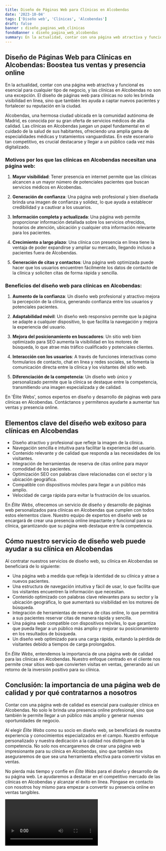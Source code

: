 ```yaml
---
title: Diseño de Páginas Web para Clínicas en Alcobendas
date: '2023-10-04'
tags: ['Diseño web', 'Clínicas', 'Alcobendas']
draft: false
banner : diseño_paginas_web_clínicas
fondoBanner : diseño_pagina_web_alcobendas
summary: En la actualidad, contar con una página web atractiva y funcional es esencial para cualquier tipo de negocio, y las clínicas en Alcobendas no son una excepción. El diseño de páginas web para clínicas no solo les brinda visibilidad en línea, sino que también les ayuda a captar nuevos pacientes y fortalecer su reputación en la ciudad.
---
```


## **Diseño de Páginas Web para Clínicas en Alcobendas: Boostea tus ventas y presencia online**

En la actualidad, contar con una página web atractiva y funcional es esencial para cualquier tipo de negocio, y las clínicas en Alcobendas no son una excepción. El diseño de páginas web para clínicas no solo les brinda visibilidad en línea, sino que también les ayuda a captar nuevos pacientes y fortalecer su reputación en la ciudad.

Alcobendas, una hermosa ciudad ubicada en la comunidad autónoma de Madrid, es conocida por su gran oferta de servicios médicos de alta calidad. Las clínicas en Alcobendas juegan un papel fundamental en el cuidado de la salud de sus habitantes, ofreciendo una amplia gama de especialidades médicas y tratamientos vanguardistas. En este escenario tan competitivo, es crucial destacarse y llegar a un público cada vez más digitalizado.

### **Motivos por los que las clínicas en Alcobendas necesitan una página web:**

1. **Mayor visibilidad**: Tener presencia en internet permite que las clínicas alcancen a un mayor número de potenciales pacientes que buscan servicios médicos en Alcobendas.

2. **Generación de confianza**: Una página web profesional y bien diseñada brinda una imagen de confianza y solidez, lo que ayuda a establecer credibilidad y a cautivar a los usuarios.

3. **Información completa y actualizada**: Una página web permite proporcionar información detallada sobre los servicios ofrecidos, horarios de atención, ubicación y cualquier otra información relevante para los pacientes.

4. **Crecimiento a largo plazo**: Una clínica con presencia en línea tiene la ventaja de poder expandirse y ampliar su mercado, llegando incluso a pacientes fuera de Alcobendas.

5. **Generación de citas y contactos**: Una página web optimizada puede hacer que los usuarios encuentren fácilmente los datos de contacto de la clínica y soliciten citas de forma rápida y sencilla.

### **Beneficios del diseño web para clínicas en Alcobendas:**

1. **Aumento de la confianza**: Un diseño web profesional y atractivo mejora la percepción de la clínica, generando confianza entre los usuarios y potenciales pacientes.

2. **Adaptabilidad móvil**: Un diseño web responsivo permite que la página se adapte a cualquier dispositivo, lo que facilita la navegación y mejora la experiencia del usuario.

3. **Mejora del posicionamiento en buscadores**: Un sitio web bien optimizado para SEO aumenta la visibilidad en los motores de búsqueda, lo que atrae más tráfico cualificado y potenciales clientes.

4. **Interacción con los usuarios**: A través de funciones interactivas como formularios de contacto, chat en línea y redes sociales, se fomenta la comunicación directa entre la clínica y los visitantes del sitio web.

5. **Diferenciación de la competencia**: Un diseño web único y personalizado permite que la clínica se destaque entre la competencia, transmitiendo una imagen especializada y de calidad.

En 'Élite Webs', somos expertos en diseño y desarrollo de páginas web para clínicas en Alcobendas. Contáctanos y permítenos ayudarte a aumentar tus ventas y presencia online.

<GifSeo />

<Cta />

## Elementos clave del diseño web exitoso para clínicas en Alcobendas

- Diseño atractivo y profesional que refleje la imagen de la clínica.
- Navegación sencilla e intuitiva para facilitar la experiencia del usuario.
- Contenido relevante y de calidad que responda a las necesidades de los visitantes.
- Integración de herramientas de reserva de citas online para mayor comodidad de los pacientes.
- Optimización SEO con palabras clave relacionadas con el sector y la ubicación geográfica.
- Compatible con dispositivos móviles para llegar a un público más amplio.
- Velocidad de carga rápida para evitar la frustración de los usuarios.
  
En *Élite Webs*, ofrecemos un servicio de diseño y desarrollo de páginas web personalizados para clínicas en Alcobendas que cumplen con todos estos elementos clave. Nuestro equipo de expertos en diseño web se encargará de crear una presencia online impactante y funcional para su clínica, garantizando que su página web destaque entre la competencia.

## Cómo nuestro servicio de diseño web puede ayudar a su clínica en Alcobendas

Al contratar nuestros servicios de diseño web, su clínica en Alcobendas se beneficiará de lo siguiente:

- Una página web a medida que refleja la identidad de su clínica y atrae a nuevos pacientes.
- Una estructura de navegación intuitiva y fácil de usar, lo que facilita que los visitantes encuentren la información que necesitan.
- Contenido optimizado con palabras clave relevantes para su sector y la ubicación geográfica, lo que aumentará su visibilidad en los motores de búsqueda.
- Integración de herramientas de reserva de citas online, lo que permitirá a sus pacientes reservar citas de manera rápida y sencilla.
- Una página web compatible con dispositivos móviles, lo que garantiza que pueda llegar a un público más amplio y mejorar su posicionamiento en los resultados de búsqueda.
- Un diseño web optimizado para una carga rápida, evitando la pérdida de visitantes debido a tiempos de carga prolongados.

En *Élite Webs*, entendemos la importancia de una página web de calidad para las clínicas en Alcobendas. Nuestro enfoque centrado en el cliente nos permite crear sitios web que convierten visitas en ventas, generando así un retorno de la inversión positivo para su clínica.

## Conclusión: la importancia de una página web de calidad y por qué contratarnos a nosotros

Contar con una página web de calidad es esencial para cualquier clínica en Alcobendas. No solo le brinda una presencia online profesional, sino que también le permite llegar a un público más amplio y generar nuevas oportunidades de negocio.

Al elegir *Élite Webs* como su socio en diseño web, se beneficiará de nuestra experiencia y conocimientos especializados en el campo. Nuestro enfoque personalizado y nuestra dedicación a la calidad nos distinguen de la competencia. No solo nos encargaremos de crear una página web impresionante para su clínica en Alcobendas, sino que también nos aseguraremos de que sea una herramienta efectiva para convertir visitas en ventas.

No pierda más tiempo y confíe en *Élite Webs* para el diseño y desarrollo de su página web. Le ayudaremos a destacar en el competitivo mercado de las clínicas en Alcobendas y alcanzar el éxito en línea. Póngase en contacto con nosotros hoy mismo para empezar a convertir su presencia online en ventas tangibles.

<Video />

<CtaBot job='Clínicas' city='Alcobendas'/>

<Gmaps query='Alcobendas+españa+maps' />